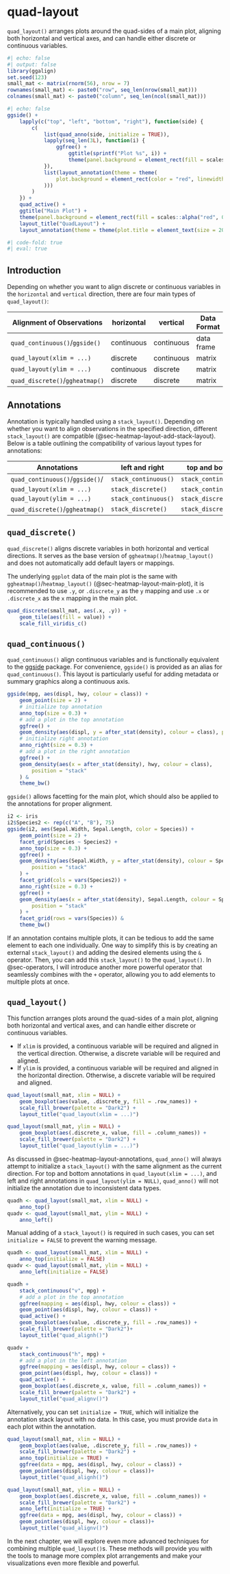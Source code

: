 # quad-layout {#sec-quad-layout}
`quad_layout()` arranges plots around the quad-sides of a main plot, aligning
both horizontal and vertical axes, and can handle either discrete or continuous
variables.
```r
#| echo: false
#| output: false
library(ggalign)
set.seed(123)
small_mat <- matrix(rnorm(56), nrow = 7)
rownames(small_mat) <- paste0("row", seq_len(nrow(small_mat)))
colnames(small_mat) <- paste0("column", seq_len(ncol(small_mat)))
```

```r
#| echo: false
ggside() +
    lapply(c("top", "left", "bottom", "right"), function(side) {
        c(
            list(quad_anno(side, initialize = TRUE)),
            lapply(seq_len(3L), function(i) {
                ggfree() +
                    ggtitle(sprintf("Plot %s", i)) +
                    theme(panel.background = element_rect(fill = scales::alpha("red", 0.5)))
            }),
            list(layout_annotation(theme = theme(
                plot.background = element_rect(color = "red", linewidth = unit(3, "cm"))
            )))
        )
    }) +
    quad_active() +
    ggtitle("Main Plot") +
    theme(panel.background = element_rect(fill = scales::alpha("red", 0.5))) +
    layout_title("QuadLayout") +
    layout_annotation(theme = theme(plot.title = element_text(size = 20)))
```

```r
#| code-fold: true
#| eval: true
```

## Introduction
Depending on whether you want to align discrete or continuous variables in the
`horizontal` and `vertical` direction, there are four main types of
`quad_layout()`:

| Alignment of Observations       | horizontal | vertical   | Data Format |
| ------------------------------- | ---------- | ---------- | ----------- |
| `quad_continuous()`/`ggside()`  | continuous | continuous | data frame  |
| `quad_layout(xlim = ...)`       | discrete   | continuous | matrix      |
| `quad_layout(ylim = ...)`       | continuous | discrete   | matrix      |
| `quad_discrete()`/`ggheatmap()` | discrete   | discrete   | matrix      |

## Annotations
Annotation is typically handled using a `stack_layout()`. Depending on whether
you want to align observations in the specified direction, different
`stack_layout()` are compatible (@sec-heatmap-layout-add-stack-layout). Below is
a table outlining the compatibility of various layout types for annotations:

| Annotations                     | left and right       | top and bottom       |
| ------------------------------- | -------------------- | -------------------- |
| `quad_continuous()`/`ggside()`/ | `stack_continuous()` | `stack_continuous()` |
| `quad_layout(xlim = ...)`       | `stack_discrete()`   | `stack_continuous()` |
| `quad_layout(ylim = ...)`       | `stack_continuous()` | `stack_discrete()`   |
| `quad_discrete()`/`ggheatmap()` | `stack_discrete()`   | `stack_discrete()`   |

## `quad_discrete()`
`quad_discrete()` aligns discrete variables in both horizontal and vertical
directions. It serves as the base version of `ggheatmap()`/`heatmap_layout()`
and does not automatically add default layers or mappings.

The underlying `ggplot` data of the main plot is the same with
`ggheatmap()`/`heatmap_layout()` (@sec-heatmap-layout-main-plot), it is
recommended to use `.y`, or `.discrete_y` as the `y` mapping and use `.x` or
`.discrete_x` as the `x` mapping in the main plot.

```r
quad_discrete(small_mat, aes(.x, .y)) +
    geom_tile(aes(fill = value)) +
    scale_fill_viridis_c()
```

## `quad_continuous()`
`quad_continuous()` align continuous variables and is functionally equivalent to
the [ggside](https://cran.r-project.org/package=ggside) package. For
convenience, `ggside()` is provided as an alias for `quad_continuous()`. This
layout is particularly useful for adding metadata or summary graphics along a
continuous axis.

```r
ggside(mpg, aes(displ, hwy, colour = class)) +
    geom_point(size = 2) +
    # initialize top annotation
    anno_top(size = 0.3) +
    # add a plot in the top annotation
    ggfree() +
    geom_density(aes(displ, y = after_stat(density), colour = class), position = "stack") +
    # initialize right annotation
    anno_right(size = 0.3) +
    # add a plot in the right annotation
    ggfree() +
    geom_density(aes(x = after_stat(density), hwy, colour = class),
        position = "stack"
    ) &
    theme_bw()
```

`ggside()` allows facetting for the main plot, which should also be applied to
the annotations for proper alignment.
```r
i2 <- iris
i2$Species2 <- rep(c("A", "B"), 75)
ggside(i2, aes(Sepal.Width, Sepal.Length, color = Species)) +
    geom_point(size = 2) +
    facet_grid(Species ~ Species2) +
    anno_top(size = 0.3) +
    ggfree() +
    geom_density(aes(Sepal.Width, y = after_stat(density), colour = Species),
        position = "stack"
    ) +
    facet_grid(cols = vars(Species2)) +
    anno_right(size = 0.3) +
    ggfree() +
    geom_density(aes(x = after_stat(density), Sepal.Length, colour = Species),
        position = "stack"
    ) +
    facet_grid(rows = vars(Species)) &
    theme_bw()
```

If an annotation contains multiple plots, it can be tedious to add the same
element to each one individually. One way to simplify this is by creating an
external `stack_layout()` and adding the desired elements using the `&`
operator. Then, you can add this `stack_layout()` to the `quad_layout()`. In
@sec-operators, I will introduce another more powerful operator that seamlessly
combines with the `+` operator, allowing you to add elements to multiple plots
at once.

## `quad_layout()` {#sec-quad-layout-quad-layout}
This function arranges plots around the quad-sides of a main plot, aligning both
horizontal and vertical axes, and can handle either discrete or continuous
variables.

 - If `xlim` is provided, a continuous variable will be required and aligned in
 the vertical direction. Otherwise, a discrete variable will be required and
 aligned.
 - If `ylim` is provided, a continuous variable will be required and aligned in
 the horizontal direction. Otherwise, a discrete variable will be required and
 aligned.

::: {.grid}

::: {.g-col-6}
```r
quad_layout(small_mat, xlim = NULL) +
    geom_boxplot(aes(value, .discrete_y, fill = .row_names)) +
    scale_fill_brewer(palette = "Dark2") +
    layout_title("quad_layout(xlim = ...)")
```
:::

::: {.g-col-6}
```r
quad_layout(small_mat, ylim = NULL) +
    geom_boxplot(aes(.discrete_x, value, fill = .column_names)) +
    scale_fill_brewer(palette = "Dark2") +
    layout_title("quad_layout(ylim = ...)")
```
:::

:::

As discussed in @sec-heatmap-layout-annotations, `quad_anno()` will always
attempt to initialize a `stack_layout()` with the same alignment as the current
direction. For top and bottom annotations in `quad_layout(xlim = ...)`, and left
and right annotations in `quad_layout(ylim = NULL)`, `quad_anno()` will not
initialize the annotation due to inconsistent data types.

```r
quadh <- quad_layout(small_mat, xlim = NULL) +
    anno_top()
quadv <- quad_layout(small_mat, ylim = NULL) +
    anno_left()
```

Manual adding of a `stack_layout()` is required in such cases, you can set
`initialize = FALSE` to prevent the warning message.
```r
quadh <- quad_layout(small_mat, xlim = NULL) +
    anno_top(initialize = FALSE)
quadv <- quad_layout(small_mat, ylim = NULL) +
    anno_left(initialize = FALSE)
```

::: {.grid}

::: {.g-col-6}
```r
quadh +
    stack_continuous("v", mpg) +
    # add a plot in the top annotation
    ggfree(mapping = aes(displ, hwy, colour = class)) +
    geom_point(aes(displ, hwy, colour = class)) +
    quad_active() +
    geom_boxplot(aes(value, .discrete_y, fill = .row_names)) +
    scale_fill_brewer(palette = "Dark2")+
    layout_title("quad_alignh()")
```
::: 

::: {.g-col-6}
```r
quadv +
    stack_continuous("h", mpg) +
    # add a plot in the left annotation
    ggfree(mapping = aes(displ, hwy, colour = class)) +
    geom_point(aes(displ, hwy, colour = class)) +
    quad_active() +
    geom_boxplot(aes(.discrete_x, value, fill = .column_names)) +
    scale_fill_brewer(palette = "Dark2") +
    layout_title("quad_alignv()")
```
::: 
::: 

Alternatively, you can set `initialize = TRUE`, which will initialize the
annotation stack layout with no data. In this case, you must provide `data` in
each plot within the annotation.

::: {.grid}

::: {.g-col-6}
```r
quad_layout(small_mat, xlim = NULL) +
    geom_boxplot(aes(value, .discrete_y, fill = .row_names)) +
    scale_fill_brewer(palette = "Dark2") +
    anno_top(initialize = TRUE) +
    ggfree(data = mpg, aes(displ, hwy, colour = class)) +
    geom_point(aes(displ, hwy, colour = class))+
    layout_title("quad_alignh()")
```
::: 

::: {.g-col-6}
```r
quad_layout(small_mat, ylim = NULL) +
    geom_boxplot(aes(.discrete_x, value, fill = .column_names)) +
    scale_fill_brewer(palette = "Dark2") +
    anno_left(initialize = TRUE) +
    ggfree(data = mpg, aes(displ, hwy, colour = class)) +
    geom_point(aes(displ, hwy, colour = class))+
    layout_title("quad_alignv()")
```
:::

:::

In the next chapter, we will explore even more advanced techniques for combining
multiple `quad_layout()`s. These methods will provide you with the tools to manage
more complex plot arrangements and make your visualizations even more flexible
and powerful.
